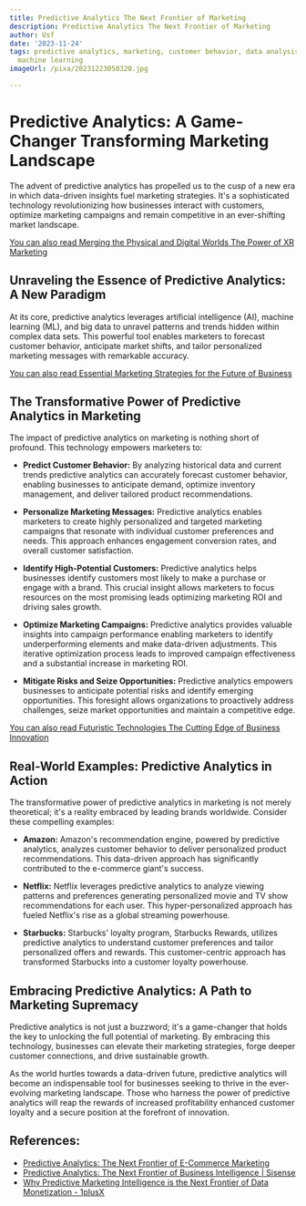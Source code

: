 ```yaml
---
title: Predictive Analytics The Next Frontier of Marketing
description: Predictive Analytics The Next Frontier of Marketing
author: Usf
date: '2023-11-24'
tags: predictive analytics, marketing, customer behavior, data analysis, data mining,
  machine learning
imageUrl: /pixa/20231223050320.jpg

---
```

# Predictive Analytics: A Game-Changer  Transforming  Marketing Landscape

The advent of predictive analytics has  propelled us to the  cusp of a new era  in which  data-driven insights fuel  marketing strategies. It's  a sophisticated technology  revolutionizing how businesses interact with customers, optimize marketing campaigns and remain competitive in an  ever-shifting market landscape.

[You can also read  Merging the Physical and Digital  Worlds  The Power of XR Marketing](Merging%20the%20Physical%20and%20Digital%20Worlds%20The%20Power%20of%20XR%20Marketing)


## Unraveling the Essence of Predictive  Analytics: A  New  Paradigm

At its core, predictive analytics leverages artificial intelligence (AI), machine learning (ML), and big data to unravel patterns and trends hidden within complex data sets. This powerful tool  enables marketers to forecast customer behavior, anticipate market shifts, and tailor personalized marketing messages with remarkable accuracy.

[You can  also read Essential Marketing Strategies for the Future of Business](Essential%20Marketing%20Strategies%20for%20the%20Future%20of%20Business)


## The Transformative Power of Predictive Analytics in Marketing

The impact of predictive analytics on marketing is nothing  short of profound. This technology  empowers marketers to:

- **Predict Customer Behavior:** By analyzing  historical data and current trends predictive analytics can accurately forecast customer behavior, enabling businesses to anticipate demand, optimize inventory management, and deliver  tailored product recommendations.

- **Personalize Marketing Messages:** Predictive analytics enables marketers to create highly personalized and targeted marketing campaigns that resonate with individual customer preferences and needs. This approach enhances engagement conversion rates, and overall customer satisfaction.

- **Identify  High-Potential Customers:** Predictive analytics helps businesses identify customers most likely to make a purchase or engage with a brand. This crucial insight allows marketers to focus resources on the most promising leads optimizing marketing ROI and driving sales  growth.

- **Optimize Marketing Campaigns:** Predictive analytics provides valuable insights into campaign performance enabling  marketers to identify underperforming  elements and make data-driven adjustments.  This iterative optimization process leads to improved campaign effectiveness and  a substantial increase in marketing ROI.

- **Mitigate  Risks and Seize Opportunities:**  Predictive analytics empowers businesses to anticipate potential risks and identify emerging opportunities. This foresight allows organizations to proactively address challenges, seize market opportunities and maintain a competitive  edge.

[You can also read  Futuristic Technologies The Cutting Edge of Business Innovation](Futuristic%20Technologies%20The%20Cutting%20Edge%20of%20Business%20Innovation)


## Real-World Examples:  Predictive  Analytics in Action

The transformative power of predictive analytics in marketing is not merely theoretical; it's  a reality embraced by leading brands worldwide. Consider these compelling examples:

- **Amazon:** Amazon's recommendation engine,  powered by predictive analytics, analyzes customer  behavior to  deliver personalized product recommendations. This data-driven approach has significantly contributed to the  e-commerce giant's success.

- **Netflix:**  Netflix leverages predictive analytics to analyze viewing patterns and preferences  generating personalized movie and TV show recommendations for each user. This hyper-personalized approach has  fueled Netflix's rise as a global streaming powerhouse.

- **Starbucks:** Starbucks' loyalty program, Starbucks Rewards, utilizes  predictive  analytics to understand customer preferences and tailor personalized  offers and rewards. This  customer-centric approach has transformed Starbucks into a customer loyalty  powerhouse.

## Embracing  Predictive Analytics: A Path to  Marketing Supremacy

Predictive analytics is not just a buzzword; it's  a game-changer that holds the key to unlocking the full  potential of marketing. By embracing this technology, businesses can elevate their marketing strategies, forge deeper customer  connections, and drive sustainable growth.

As the world hurtles towards a data-driven future, predictive analytics  will become an indispensable tool for businesses seeking to thrive in  the ever-evolving marketing landscape. Those who harness the power of predictive analytics will reap the rewards of increased profitability enhanced customer loyalty and a  secure position at the forefront of innovation.

## References:
- [Predictive Analytics: The Next Frontier of E-Commerce Marketing](https://thenextscoop.com/predictive-analytics-next-frontier-of-e-commerce-marketing/amp/)
- [Predictive Analytics: The Next Frontier of Business Intelligence | Sisense](https://www.sisense.com/blog/predictive-analytics-the-next-frontier-of-business-intelligence/)
- [Why Predictive Marketing Intelligence is the Next Frontier of Data Monetization - 1plusX](https://www.1plusx.com/blog/why-predictive-marketing-intelligence-is-the-next-frontier-of-data-monetization)
